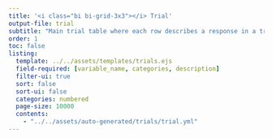 ```yaml
---
title: '<i class="bi bi-grid-3x3"></i> Trial'
output-file: trial
subtitle: "Main trial table where each row describes a response in a trial."
order: 1
toc: false
listing: 
  template: ../../assets/templates/trials.ejs
  field-required: [variable_name, categories, description]
  filter-ui: true
  sort: false
  sort-ui: false
  categories: numbered
  page-size: 10000
  contents:
    - "../../assets/auto-generated/trials/trial.yml"
---
```


